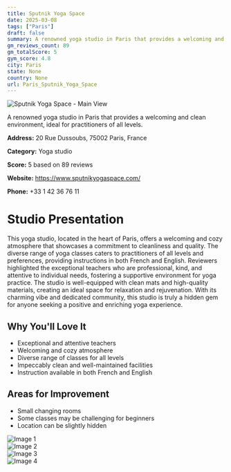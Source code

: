 ```yaml
---
title: Sputnik Yoga Space
date: 2025-03-08
tags: ["Paris"]  
draft: false
summary: A renowned yoga studio in Paris that provides a welcoming and clean environment, ideal for practitioners of all levels.
gm_reviews_count: 89
gm_totalScore: 5
gym_score: 4.8
city: Paris
state: None
country: None
url: Paris_Sputnik_Yoga_Space
---
```


<div className="aspect-[16/9] relative my-8">
  <img 
    src="https://lh5.googleusercontent.com/p/AF1QipNn4n1w0usdQYMLREByNw_6h_DggjnQrg24g_ma=w1920-h1080-k-no"
    alt="Sputnik Yoga Space - Main View"
    className="object-cover absolute inset-0 w-full h-full rounded-lg"
  />
</div>

A renowned yoga studio in Paris that provides a welcoming and clean environment, ideal for practitioners of all levels.

**Address:** 20 Rue Dussoubs, 75002 Paris, France

**Category:** Yoga studio

**Score:** 5 based on 89 reviews

**Website:** https://www.sputnikyogaspace.com/

**Phone:** +33 1 42 36 76 11

# Studio Presentation

This yoga studio, located in the heart of Paris, offers a welcoming and cozy atmosphere that showcases a commitment to cleanliness and quality. The diverse range of yoga classes caters to practitioners of all levels and preferences, providing instructions in both French and English. Reviewers highlighted the exceptional teachers who are professional, kind, and attentive to individual needs, fostering a supportive environment for yoga practice. The studio is well-equipped with clean mats and high-quality materials, creating an ideal space for relaxation and rejuvenation. With its charming vibe and dedicated community, this studio is truly a hidden gem for anyone seeking a positive and enriching yoga experience.



## Why You'll Love It

- Exceptional and attentive teachers
- Welcoming and cozy atmosphere
- Diverse range of classes for all levels
- Impeccably clean and well-maintained facilities
- Instruction available in both French and English

## Areas for Improvement

- Small changing rooms
- Some classes may be challenging for beginners
- Location can be slightly hidden

<div className="grid grid-cols-1 xl:grid-cols-2 gap-4 my-8">
<div className="aspect-[4/3] relative"><img src="https://lh5.googleusercontent.com/p/AF1QipN6fpuTw8J6JEwybiojj5NJfmSFM8odMDv40i9W=w1920-h1080-k-no" alt="Image 1" className="object-cover absolute inset-0 w-full h-full rounded-lg" /></div>
<div className="aspect-[4/3] relative"><img src="https://lh5.googleusercontent.com/p/AF1QipN0fuei0pEjUlxXN14e3ygb99Ehx2FGocu7bjcP=w1920-h1080-k-no" alt="Image 2" className="object-cover absolute inset-0 w-full h-full rounded-lg" /></div>
<div className="aspect-[4/3] relative"><img src="https://lh5.googleusercontent.com/p/AF1QipM-T-c8rOAVFmUS9d2NEERbgu97tUljvENj2clA=w1920-h1080-k-no" alt="Image 3" className="object-cover absolute inset-0 w-full h-full rounded-lg" /></div>
<div className="aspect-[4/3] relative"><img src="https://lh5.googleusercontent.com/p/AF1QipNFKbDm5Sv5p2QAlaX51_VzMozyYIXI-dNsbmHc=w1920-h1080-k-no" alt="Image 4" className="object-cover absolute inset-0 w-full h-full rounded-lg" /></div>
</div>
